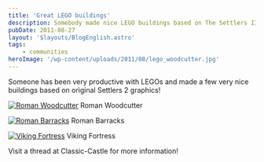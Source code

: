 ```yaml
---
title: 'Great LEGO buildings'
description: Somebody made nice LEGO buildings based on The Settlers II pixel art.
pubDate: 2011-08-27
layout: '$layouts/BlogEnglish.astro'
tags:
    - communities
heroImage: '/wp-content/uploads/2011/08/lego_woodcutter.jpg'
---
```



Someone has been very productive with LEGOs and made a few very nice buildings based on original Settlers 2 graphics!

[![](/wp-content/uploads/2011/08/copy_of_img_9452.jpg 'Roman Woodcutter')](http://www.flickr.com/photos/castlelord/sets/72157622921908439/) Roman Woodcutter

[![](/wp-content/uploads/2011/08/copy_of_img_9462.jpg 'Roman Barracks')](http://www.flickr.com/photos/castlelord/sets/72157623053310526/) Roman Barracks

[![](/wp-content/uploads/2011/08/copy_of_img_9749.jpg 'Viking Fortress')](http://www.flickr.com/photos/castlelord/sets/72157623246584845/) Viking Fortress

Visit a thread at <Link href="http://www.classic-castle.com/forum/viewtopic.php?f=3&t=18436">Classic-Castle</Link> for more information!
